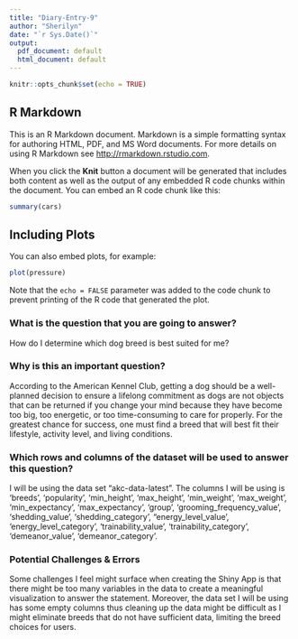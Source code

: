 ```yaml
---
title: "Diary-Entry-9"
author: "Sherilyn"
date: "`r Sys.Date()`"
output:
  pdf_document: default
  html_document: default
---
```


```r
knitr::opts_chunk$set(echo = TRUE)
```

## R Markdown

This is an R Markdown document. Markdown is a simple formatting syntax for authoring HTML, PDF, and MS Word documents. For more details on using R Markdown see <http://rmarkdown.rstudio.com>.

When you click the **Knit** button a document will be generated that includes both content as well as the output of any embedded R code chunks within the document. You can embed an R code chunk like this:

```r
summary(cars)
```

## Including Plots

You can also embed plots, for example:

```r
plot(pressure)
```

Note that the `echo = FALSE` parameter was added to the code chunk to prevent printing of the R code that generated the plot.

### What is the question that you are going to answer?

How do I determine which dog breed is best suited for me?

### Why is this an important question?

According to the American Kennel Club, getting a dog should be a well-planned decision to ensure a lifelong commitment as dogs are not objects that can be returned if you change your mind because they have become too big, too energetic, or too time-consuming to care for properly. For the greatest chance for success, one must find a breed that will best fit their lifestyle, activity level, and living conditions.

### Which rows and columns of the dataset will be used to answer this question? 

I will be using the data set "akc-data-latest". The columns I will be using is 'breeds', 'popularity', 'min_height', 'max_height', 'min_weight', 'max_weight', 'min_expectancy', 'max_expectancy', 'group', 'grooming_frequency_value', 'shedding_value', 'shedding_category', "energy_level_value', 'energy_level_category', 'trainability_value', 'trainability_category', 'demeanor_value', 'demeanor_category'.

### Potential Challenges & Errors

Some challenges I feel might surface when creating the Shiny App is that there might be too many variables in the data to create a meaningful visualization to answer the statement. Moreover, the data set I will be using has some empty columns thus cleaning up the data might be difficult as I might eliminate breeds that do not have sufficient data, limiting the breed choices for users.
